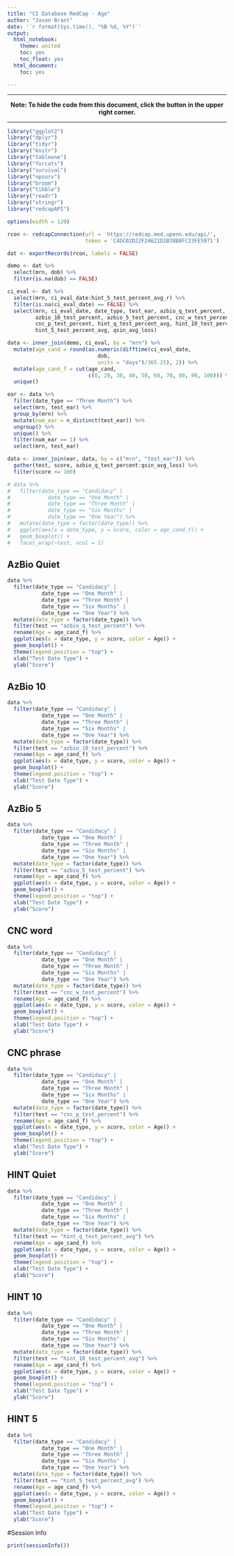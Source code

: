 ---
title: "CI Database RedCap - Age"
author: "Jason Brant"
date: '`r format(Sys.time(), "%B %d, %Y")`'
output:
  html_notebook:
    theme: united
    toc: yes
    toc_float: yes
  html_document:
    toc: yes

---


***

<center>
**Note: To hide the code from this document, click the button in the upper right corner.**
</center>

***

```{r, echo=FALSE, warning=FALSE, message=FALSE}

library("ggplot2")
library("dplyr")
library("tidyr")
library("knitr")
library("tableone")
library("forcats")
library("survival")
library("npsurv")
library("broom")
library("tibble")
library("readr")
library("stringr")
library("redcapAPI")

options(width = 120)


```


```{r, echo=FALSE, warning=FALSE, message=FALSE}

rcon <- redcapConnection(url = 'https://redcap.med.upenn.edu/api/',
                         token = 'C4DC02D22F24621D2B38B8FC23FE5971')

dat <- exportRecords(rcon, labels = FALSE)

```


```{r}
demo <- dat %>%
  select(mrn, dob) %>%
  filter(is.na(dob) == FALSE)

ci_eval <- dat %>%
  select(mrn, ci_eval_date:hint_5_test_percent_avg_r) %>%
  filter(is.na(ci_eval_date) == FALSE) %>%
  select(mrn, ci_eval_date, date_type, test_ear, azbio_q_test_percent,
         azbio_10_test_percent, azbio_5_test_percent, cnc_w_test_percent,
         cnc_p_test_percent, hint_q_test_percent_avg, hint_10_test_percent_avg,
         hint_5_test_percent_avg, qsin_avg_loss)

data <- inner_join(demo, ci_eval, by = "mrn") %>%
  mutate(age_cand = round(as.numeric(difftime(ci_eval_date, 
                             dob,
                             units = "days")/365.25), 2)) %>%
  mutate(age_cand_f = cut(age_cand, 
                          c(0, 20, 30, 40, 50, 60, 70, 80, 90, 100))) %>%
  unique()

ear <- data %>%
  filter(date_type == "Three Month") %>%
  select(mrn, test_ear) %>%
  group_by(mrn) %>%
  mutate(num_ear = n_distinct(test_ear)) %>%
  ungroup() %>%
  unique() %>%
  filter(num_ear == 1) %>%
  select(mrn, test_ear)

data <- inner_join(ear, data, by = c("mrn", "test_ear")) %>%
  gather(test, score, azbio_q_test_percent:qsin_avg_loss) %>%
  filter(score <= 100)

```


```{r}
# data %>%
#   filter(date_type == "Candidacy" |
#            date_type == "One Month" |
#            date_type == "Three Month" |
#            date_type == "Six Months" |
#            date_type == "One Year") %>%
#   mutate(date_type = factor(date_type)) %>%
#   ggplot(aes(x = date_type, y = score, color = age_cand_f)) +
#   geom_boxplot() +
#   facet_wrap(~test, ncol = 1)
```


## AzBio Quiet

```{r}
data %>%
  filter(date_type == "Candidacy" |
           date_type == "One Month" |
           date_type == "Three Month" |
           date_type == "Six Months" |
           date_type == "One Year") %>%
  mutate(date_type = factor(date_type)) %>%
  filter(test == "azbio_q_test_percent") %>%
  rename(Age = age_cand_f) %>%
  ggplot(aes(x = date_type, y = score, color = Age)) +
  geom_boxplot() +
  theme(legend.position = "top") +
  xlab("Test Date Type") +
  ylab("Score")
```

## AzBio 10

```{r}
data %>%
  filter(date_type == "Candidacy" |
           date_type == "One Month" |
           date_type == "Three Month" |
           date_type == "Six Months" |
           date_type == "One Year") %>%
  mutate(date_type = factor(date_type)) %>%
  filter(test == "azbio_10_test_percent") %>%
  rename(Age = age_cand_f) %>%
  ggplot(aes(x = date_type, y = score, color = Age)) +
  geom_boxplot() +
  theme(legend.position = "top") +
  xlab("Test Date Type") +
  ylab("Score")
```



## AzBio 5

```{r}
data %>%
  filter(date_type == "Candidacy" |
           date_type == "One Month" |
           date_type == "Three Month" |
           date_type == "Six Months" |
           date_type == "One Year") %>%
  mutate(date_type = factor(date_type)) %>%
  filter(test == "azbio_5_test_percent") %>%
  rename(Age = age_cand_f) %>%
  ggplot(aes(x = date_type, y = score, color = Age)) +
  geom_boxplot() +
  theme(legend.position = "top") +
  xlab("Test Date Type") +
  ylab("Score")
```

## CNC word

```{r}
data %>%
  filter(date_type == "Candidacy" |
           date_type == "One Month" |
           date_type == "Three Month" |
           date_type == "Six Months" |
           date_type == "One Year") %>%
  mutate(date_type = factor(date_type)) %>%
  filter(test == "cnc_w_test_percent") %>%
  rename(Age = age_cand_f) %>%
  ggplot(aes(x = date_type, y = score, color = Age)) +
  geom_boxplot() +
  theme(legend.position = "top") +
  xlab("Test Date Type") +
  ylab("Score")
```

## CNC phrase

```{r}
data %>%
  filter(date_type == "Candidacy" |
           date_type == "One Month" |
           date_type == "Three Month" |
           date_type == "Six Months" |
           date_type == "One Year") %>%
  mutate(date_type = factor(date_type)) %>%
  filter(test == "cnc_p_test_percent") %>%
  rename(Age = age_cand_f) %>%
  ggplot(aes(x = date_type, y = score, color = Age)) +
  geom_boxplot() +
  theme(legend.position = "top") +
  xlab("Test Date Type") +
  ylab("Score")
```


## HINT Quiet

```{r}
data %>%
  filter(date_type == "Candidacy" |
           date_type == "One Month" |
           date_type == "Three Month" |
           date_type == "Six Months" |
           date_type == "One Year") %>%
  mutate(date_type = factor(date_type)) %>%
  filter(test == "hint_q_test_percent_avg") %>%
  rename(Age = age_cand_f) %>%
  ggplot(aes(x = date_type, y = score, color = Age)) +
  geom_boxplot() +
  theme(legend.position = "top") +
  xlab("Test Date Type") +
  ylab("Score")
```


## HINT 10

```{r}
data %>%
  filter(date_type == "Candidacy" |
           date_type == "One Month" |
           date_type == "Three Month" |
           date_type == "Six Months" |
           date_type == "One Year") %>%
  mutate(date_type = factor(date_type)) %>%
  filter(test == "hint_10_test_percent_avg") %>%
  rename(Age = age_cand_f) %>%
  ggplot(aes(x = date_type, y = score, color = Age)) +
  geom_boxplot() +
  theme(legend.position = "top") +
  xlab("Test Date Type") +
  ylab("Score")
```

## HINT 5

```{r}
data %>%
  filter(date_type == "Candidacy" |
           date_type == "One Month" |
           date_type == "Three Month" |
           date_type == "Six Months" |
           date_type == "One Year") %>%
  mutate(date_type = factor(date_type)) %>%
  filter(test == "hint_5_test_percent_avg") %>%
  rename(Age = age_cand_f) %>%
  ggplot(aes(x = date_type, y = score, color = Age)) +
  geom_boxplot() +
  theme(legend.position = "top") +
  xlab("Test Date Type") +
  ylab("Score")
```

#Session Info

```{r}
print(sessionInfo())
```
